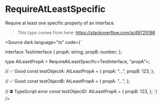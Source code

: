 
# RequireAtLeastSpecific

Require at least one specific property of an interface.

> This type comes from here: https://stackoverflow.com/a/49725198

<Source dark language="ts" code={`

interface TestInterface {
    propA: string;
    propB: number;
};

type AtLeastPropA = RequireAtLeastSpecific<TestInterface, "propA">;

// ✅ Good
const testObjectA: AtLeastPropA = {
    propA: "...",
    propB: 123,
};

// ✅ Good
const testObjectB: AtLeastPropA = {
    propA: "...",
};

// ⛔️ TypeScript error
const testObjectD: AtLeastPropA = {
    propB: 123,
};
`} />
